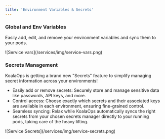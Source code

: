 ```yaml
---
title: 'Environment Variables & Secrets'
---
```


### Global and Env Variables 
Easily add, edit, and remove your environment variables and sync them to your pods.

<Frame>
![Service vars](/services/img/service-vars.png) 
</Frame>


### Secrets Management

KoalaOps is getting a brand new "Secrets" feature to simplify managing secret information across your environments!

- Easily add or remove secrets: Securely store and manage sensitive data like passwords, API keys, and more.
- Control access: Choose exactly which secrets and their associated keys are available in each environment, ensuring fine-grained control.
- Seamless syncing: Relax while KoalaOps automatically syncs the right secrets from your chosen secrets manager directly to your running pods, taking care of the heavy lifting.

<Frame>
![Service Secrets](/services/img/service-secrets.png) 
</Frame>